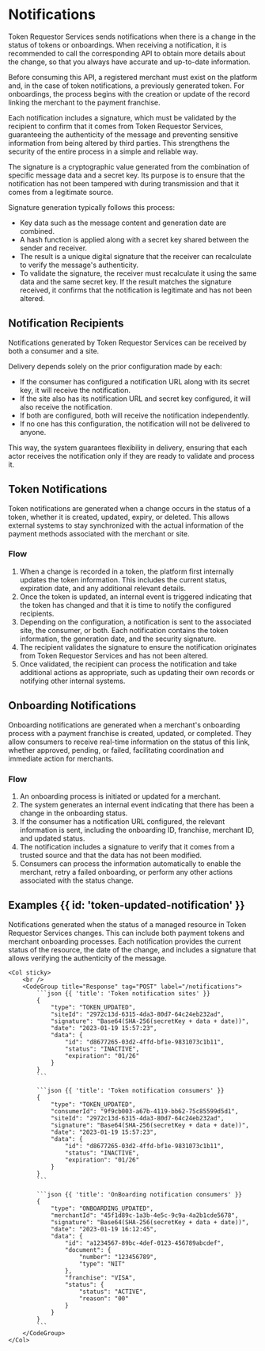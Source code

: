 # Notifications

Token Requestor Services sends notifications when there is a change in the status of tokens or onboardings.
When receiving a notification, it is recommended to call the corresponding API to obtain more details about the change,
so that you always have accurate and up-to-date information.

Before consuming this API, a registered merchant must exist on the platform and, in the case of token notifications, a
previously generated token. For onboardings, the process begins with the creation or update of the record linking the
merchant to the payment franchise.

Each notification includes a signature, which must be validated by the recipient to confirm that it comes from
Token Requestor Services, guaranteeing the authenticity of the message and preventing sensitive information from being
altered by third parties. This strengthens the security of the entire process in a simple and reliable way.

The signature is a cryptographic value generated from the combination of specific message data and a secret key. Its
purpose is to ensure that the notification has not been tampered with during transmission and that it comes from a
legitimate source.

Signature generation typically follows this process:
- Key data such as the message content and generation date are combined.
- A hash function is applied along with a secret key shared between the sender and receiver.
- The result is a unique digital signature that the receiver can recalculate to verify the message's authenticity.
- To validate the signature, the receiver must recalculate it using the same data and the same secret key.
If the result matches the signature received, it confirms that the notification is legitimate and has not been altered.

## Notification Recipients

Notifications generated by Token Requestor Services can be received by both a consumer and a site.

Delivery depends solely on the prior configuration made by each:
* If the consumer has configured a notification URL along with its secret key, it will receive the notification.
* If the site also has its notification URL and secret key configured, it will also receive the notification.
* If both are configured, both will receive the notification independently.
* If no one has this configuration, the notification will not be delivered to anyone.

This way, the system guarantees flexibility in delivery, ensuring that each actor receives the notification
only if they are ready to validate and process it.

## Token Notifications

Token notifications are generated when a change occurs in the status of a token, whether it is created, updated, expiry,
or deleted. This allows external systems to stay synchronized with the actual information of the payment methods
associated with the merchant or site.

### Flow

1. When a change is recorded in a token, the platform first internally updates the token information.
This includes the current status, expiration date, and any additional relevant details.
2. Once the token is updated, an internal event is triggered indicating that the token has changed and that it is time
to notify the configured recipients.
3. Depending on the configuration, a notification is sent to the associated site, the consumer, or both.
Each notification contains the token information, the generation date, and the security signature.
4. The recipient validates the signature to ensure the notification originates from Token Requestor Services and has
not been altered.
5. Once validated, the recipient can process the notification and take additional actions as appropriate, such as
updating their own records or notifying other internal systems.

## Onboarding Notifications

Onboarding notifications are generated when a merchant's onboarding process with a payment franchise is created,
updated, or completed. They allow consumers to receive real-time information on the status of this link,
whether approved, pending, or failed, facilitating coordination and immediate action for merchants.

### Flow

1. An onboarding process is initiated or updated for a merchant.
2. The system generates an internal event indicating that there has been a change in the onboarding status.
3. If the consumer has a notification URL configured, the relevant information is sent, including the onboarding ID,
franchise, merchant ID, and updated status.
4. The notification includes a signature to verify that it comes from a trusted source and that the data has not been
modified.
5. Consumers can process the information automatically to enable the merchant, retry a failed onboarding, or perform
any other actions associated with the status change.

## Examples {{ id: 'token-updated-notification' }}
Notifications generated when the status of a managed resource in Token Requestor Services changes. This can include
both payment tokens and merchant onboarding processes. Each notification provides the current status of the resource,
the date of the change, and includes a signature that allows verifying the authenticity of the message.


<Row>
    <Col>
        <ApiReader
            path="/notifications"
            method="POST"
            api={props.refs}
        />
    </Col>

    <Col sticky>
        <br />
        <CodeGroup title="Response" tag="POST" label="/notifications">
            ```json {{ 'title': 'Token notification sites' }}
            {
                "type": "TOKEN_UPDATED",
                "siteId": "2972c13d-6315-4da3-80d7-64c24eb232ad",
                "signature": "Base64(SHA-256(secretKey + data + date))",
                "date": "2023-01-19 15:57:23",
                "data": {
                    "id": "d8677265-03d2-4ffd-bf1e-9831073c1b11",
                    "status": "INACTIVE",
                    "expiration": "01/26"
                }
            }
            ```

            ```json {{ 'title': 'Token notification consumers' }}
            {
                "type": "TOKEN_UPDATED",
                "consumerId": "9f9cb003-a67b-4119-bb62-75c85599d5d1",
                "siteId": "2972c13d-6315-4da3-80d7-64c24eb232ad",
                "signature": "Base64(SHA-256(secretKey + data + date))",
                "date": "2023-01-19 15:57:23",
                "data": {
                    "id": "d8677265-03d2-4ffd-bf1e-9831073c1b11",
                    "status": "INACTIVE",
                    "expiration": "01/26"
                }
            }
            ```

            ```json {{ 'title': 'OnBoarding notification consumers' }}
            {
                "type": "ONBOARDING_UPDATED",
                "merchantId": "45f1d89c-1a3b-4e5c-9c9a-4a2b1cde5678",
                "signature": "Base64(SHA-256(secretKey + data + date))",
                "date": "2023-01-19 16:12:45",
                "data": {
                    "id": "a1234567-89bc-4def-0123-456789abcdef",
                    "document": {
                        "number": "123456789",
                        "type": "NIT"
                    },
                    "franchise": "VISA",
                    "status": {
                        "status": "ACTIVE",
                        "reason": "00"
                    }
                }
            }
            ```
        </CodeGroup>
    </Col>
</Row>

